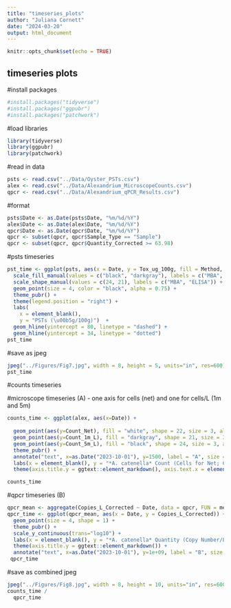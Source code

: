 ```yaml
---
title: "timeseries_plots"
author: "Juliana Cornett"
date: "2024-03-20"
output: html_document
---
```


```r
knitr::opts_chunk$set(echo = TRUE)
```

## timeseries plots

#install packages

```r
#install.packages("tidyverse")
#install.packages("ggpubr")
#install.packages("patchwork")
```

#load libraries

```r
library(tidyverse)
library(ggpubr)
library(patchwork)
```

#read in data

```r
psts <- read.csv("../Data/Oyster_PSTs.csv")
alex <- read.csv("../Data/Alexandrium_MicroscopeCounts.csv")
qpcr <- read.csv("../Data/Alexandrium_qPCR_Results.csv")
```

#format 

```r
psts$Date <- as.Date(psts$Date, "%m/%d/%Y")
alex$Date <- as.Date(alex$Date, "%m/%d/%Y")
qpcr$Date <- as.Date(qpcr$Date, "%m/%d/%Y")
qpcr <- subset(qpcr, qpcr$Sample_Type == "Sample")
qpcr <- subset(qpcr, qpcr$Quantity_Corrected >= 63.98)
```

#psts timeseries

```r
pst_time <- ggplot(psts, aes(x = Date, y = Tox_ug_100g, fill = Method, shape = Method)) + 
  scale_fill_manual(values = c("black", "darkgray"), labels = c("MBA", "ELISA")) +
  scale_shape_manual(values = c(24, 21), labels = c("MBA", "ELISA")) +
  geom_point(size = 4, color = "black", alpha = 0.75) +
  theme_pubr() +
  theme(legend.position = "right") +
  labs(
    x = element_blank(),
    y = "PSTs (\u00b5g/100g)")  +
  geom_hline(yintercept = 80, linetype = "dashed") +
  geom_hline(yintercept = 34, linetype = "dotted")
pst_time
```

#save as jpeg

```r
jpeg("../Figures/Fig7.jpg", width = 8, height = 5, units="in", res=600)
pst_time
```

#counts timeseries

#microscope timeseries (A) - one axis for cells (net) and one for cells/L (1m and 5m)

```r
counts_time <- ggplot(alex, aes(x=Date)) +
  
  geom_point(aes(y=Count_Net), fill = "white", shape = 22, size = 3, alpha = 0.75) + 
  geom_point(aes(y=Count_1m_L), fill = "darkgray", shape = 21, size = 3, alpha = 0.75) +
  geom_point(aes(y=Count_5m_L), fill = "black", shape = 24, size = 3, alpha = 0.75) +
  theme_pubr() +
  annotate("text", x=as.Date("2023-10-01"), y=1500, label = "A", size = 5) +
  labs(x = element_blank(), y = "*A. catenella* Count (Cells for Net; Cells/L for 1m & 5m)") + 
  theme(axis.title.y = ggtext::element_markdown(), axis.text.x = element_blank(), axis.ticks.x = element_blank()) 

counts_time
```

#qpcr timeseries (B)

```r
qpcr_mean <- aggregate(Copies_L_Corrected ~ Date, data = qpcr, FUN = mean)
qpcr_time <- ggplot(qpcr_mean, aes(x = Date, y = Copies_L_Corrected)) + 
  geom_point(size = 4, shape = 1) + 
  theme_pubr() + 
  scale_y_continuous(trans="log10") +
  labs(x = element_blank(), y = "*A. catenella* Quantity (Copy Number/L; Log-transformed)") +
  theme(axis.title.y = ggtext::element_markdown()) +
  annotate("text", x=as.Date("2023-10-01"), y=1e+09, label = "B", size = 5)
 qpcr_time
```

#save as combined jpeg

```r
jpeg("../Figures/Fig8.jpg", width = 8, height = 10, units="in", res=600)
counts_time /
  qpcr_time
```
